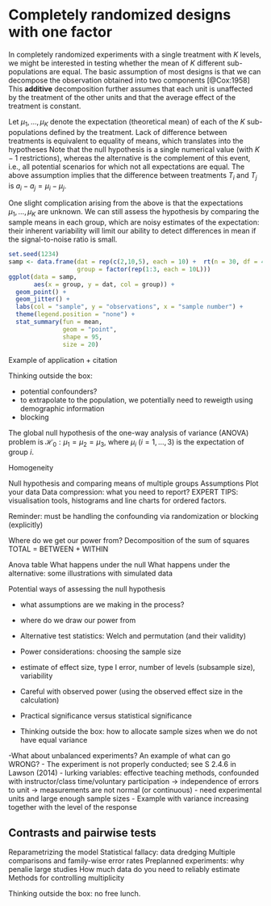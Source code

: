 # Completely randomized designs with one factor {#onewayanova}

In completely randomized experiments with a single treatment with $K$ levels, we might be interested in testing whether the mean of $K$ different sub-populations are equal.
The basic assumption of most designs is that we can decompose the observation obtained into two components [@Cox:1958]
\begin{align*}
\begin{pfrac} \text{quantity depending only } \\ 
\text{on the particular unit} 
\end{pfrac} + 
\begin{pfrac} \text{quantity depending} \\
 \text{on the treatment used}\end{pfrac}
\end{align*}
This **additive** decomposition further assumes that each unit is unaffected by the treatment of the other units and that the average effect of the treatment is constant. 

 Let $\mu_1, \ldots, \mu_K$ denote the expectation (theoretical mean) of each of the $K$ sub-populations defined by the treatment. Lack of difference between treatments is equivalent to equality of means, which translates into the hypotheses
\begin{align*}
\mathscr{H}_0:& \mu_1 = \cdots = \mu_K \\
\mathscr{H}_a:& \text{at least two means are different, }\mu_i \neq \mu_j (1 \leq i < j \leq K).
\end{align*}
Note that the null hypothesis is a single numerical value (with $K-1$ restrictions), whereas the alternative is the complement of this event, i.e., all potential scenarios for which not all expectations are equal. The above assumption implies that the difference between treatments $T_i$ and $T_j$ is $a_i - a_j = \mu_i - \mu_j$.

One slight complication arising from the above is that the expectations $\mu_1, \ldots, \mu_K$ are unknown.  We can still assess the hypothesis by comparing the sample means in each group, which are noisy estimates of the expectation: their inherent variability will limit our ability to detect differences in mean if the signal-to-noise ratio is small.

```r
set.seed(1234)
samp <- data.frame(dat = rep(c(2,10,5), each = 10) +  rt(n = 30, df = 4),
                   group = factor(rep(1:3, each = 10L)))
ggplot(data = samp,
       aes(x = group, y = dat, col = group)) +
  geom_point() +
  geom_jitter() +
  labs(col = "sample", y = "observations", x = "sample number") +
  theme(legend.position = "none") +
  stat_summary(fun = mean,
               geom = "point",
               shape = 95,
               size = 20)
```


Example of application + citation

Thinking outside the box: 

- potential confounders?
- to extrapolate to the population, we potentially need to reweigth using demographic information
- blocking


The global null hypothesis of the one-way analysis of variance (ANOVA) problem is $\mathscr{H}_0: \mu_1 = \mu_2 = \mu_3$, where $\mu_i$ $(i=1, \ldots, 3)$ is the expectation of group $i$.

Homogeneity

Null hypothesis and comparing means of multiple groups
Assumptions
Plot your data
Data compression: what you need to report?
EXPERT TIPS: visualisation tools, histograms and line charts for ordered factors.

Reminder: must be handling the confounding via randomization or blocking (explicitly)

Where do we get our power from? Decomposition of the sum of squares TOTAL = BETWEEN + WITHIN

Anova table
What happens under the null
What happens under the alternative: some illustrations with simulated data

Potential ways of assessing the null hypothesis

- what assumptions are we making in the process? 
- where do we draw our power from
- Alternative test statistics: Welch and permutation (and their validity)
- Power considerations: choosing the sample size
- estimate of effect size, type I error, number of levels (subsample size), variability
- Careful with observed power (using the observed effect size in the calculation)
- Practical significance versus statistical significance


- Thinking outside the box: how to allocate sample sizes when we do not have equal variance

-What about unbalanced experiments? An example of what can go WRONG?
- The experiment is not properly conducted; see S 2.4.6 in Lawson (2014)
- lurking variables: effective teaching methods, confounded with instructor/class time/voluntary participation
-> independence of errors to unit
-> measurements are not normal (or continuous)
- need experimental units and large enough sample sizes
- Example with variance increasing together with the level of the response

## Contrasts and pairwise tests

Reparametrizing the model
Statistical fallacy: data dredging
Multiple comparisons and family-wise error rates
  Preplanned experiments: why penalie large studies
  How much data do you need to reliably estimate
Methods for controlling multiplicity

Thinking outside the box: no free lunch.
